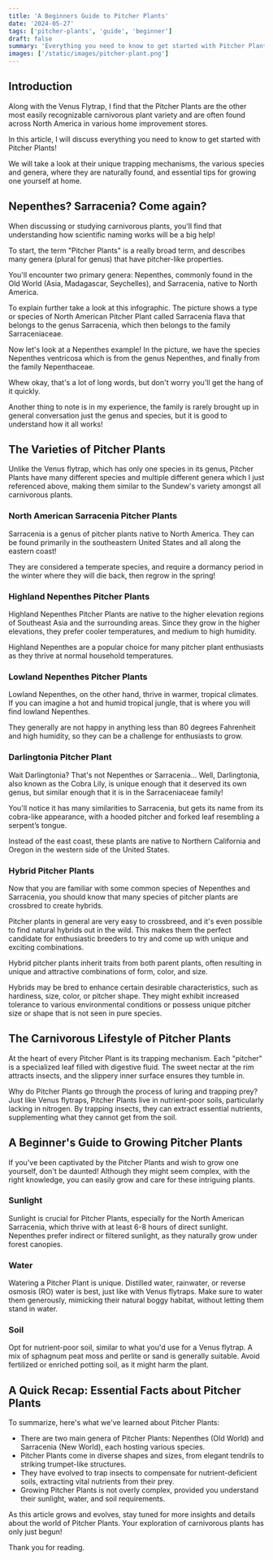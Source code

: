 ```yaml
---
title: 'A Beginners Guide to Pitcher Plants'
date: '2024-05-27'
tags: ['pitcher-plants', 'guide', 'beginner']
draft: false
summary: 'Everything you need to know to get started with Pitcher Plants, including their unique trapping mechanisms, various species and genera, natural habitats, and essential growing tips.'
images: ['/static/images/pitcher-plant.png']
---
```


## Introduction

Along with the Venus Flytrap, I find that the Pitcher Plants are the other most easily recognizable carnivorous plant variety and are often found across North America in various home improvement stores.

In this article, I will discuss everything you need to know to get started with Pitcher Plants!

We will take a look at their unique trapping mechanisms, the various species and genera, where they are naturally found, and essential tips for growing one yourself at home.

## Nepenthes? Sarracenia? Come again?

When discussing or studying carnivorous plants, you'll find that understanding how scientific naming works will be a big help!

To start, the term "Pitcher Plants" is a really broad term, and describes many genera (plural for genus) that have pitcher-like properties.

You'll encounter two primary genera: Nepenthes, commonly found in the Old World (Asia, Madagascar, Seychelles), and Sarracenia, native to North America.

To explain further take a look at this infographic. The picture shows a type or species of North American Pitcher Plant called Sarracenia flava that belongs to the genus Sarracenia, which then belongs to the family Sarraceniaceae.

Now let's look at a Nepenthes example! In the picture, we have the species Nepenthes ventricosa which is from the genus Nepenthes, and finally from the family Nepenthaceae.

Whew okay, that's a lot of long words, but don't worry you'll get the hang of it quickly.

Another thing to note is in my experience, the family is rarely brought up in general conversation just the genus and species, but it is good to understand how it all works!

## The Varieties of Pitcher Plants

Unlike the Venus flytrap, which has only one species in its genus, Pitcher Plants have many different species and multiple different genera which I just referenced above, making them similar to the Sundew's variety amongst all carnivorous plants.

### North American Sarracenia Pitcher Plants

Sarracenia is a genus of pitcher plants native to North America. They can be found primarily in the southeastern United States and all along the eastern coast!

They are considered a temperate species, and require a dormancy period in the winter where they will die back, then regrow in the spring!

### Highland Nepenthes Pitcher Plants

Highland Nepenthes Pitcher Plants are native to the higher elevation regions of Southeast Asia and the surrounding areas. Since they grow in the higher elevations, they prefer cooler temperatures, and medium to high humidity.

Highland Nepenthes are a popular choice for many pitcher plant enthusiasts as they thrive at normal household temperatures.

### Lowland Nepenthes Pitcher Plants

Lowland Nepenthes, on the other hand, thrive in warmer, tropical climates. If you can imagine a hot and humid tropical jungle, that is where you will find lowland Nepenthes.

They generally are not happy in anything less than 80 degrees Fahrenheit and high humidity, so they can be a challenge for enthusiasts to grow.

### Darlingtonia Pitcher Plant

Wait Darlingtonia? That's not Nepenthes or Sarracenia… Well, Darlingtonia, also known as the Cobra Lily, is unique enough that it deserved its own genus, but similar enough that it is in the Sarraceniaceae family!

You'll notice it has many similarities to Sarracenia, but gets its name from its cobra-like appearance, with a hooded pitcher and forked leaf resembling a serpent’s tongue.

Instead of the east coast, these plants are native to Northern California and Oregon in the western side of the United States.

### Hybrid Pitcher Plants

Now that you are familiar with some common species of Nepenthes and Sarracenia, you should know that many species of pitcher plants are crossbred to create hybrids.

Pitcher plants in general are very easy to crossbreed, and it's even possible to find natural hybrids out in the wild. This makes them the perfect candidate for enthusiastic breeders to try and come up with unique and exciting combinations.

Hybrid pitcher plants inherit traits from both parent plants, often resulting in unique and attractive combinations of form, color, and size.

Hybrids may be bred to enhance certain desirable characteristics, such as hardiness, size, color, or pitcher shape. They might exhibit increased tolerance to various environmental conditions or possess unique pitcher size or shape that is not seen in pure species.

## The Carnivorous Lifestyle of Pitcher Plants

At the heart of every Pitcher Plant is its trapping mechanism. Each "pitcher" is a specialized leaf filled with digestive fluid. The sweet nectar at the rim attracts insects, and the slippery inner surface ensures they tumble in.

Why do Pitcher Plants go through the process of luring and trapping prey? Just like Venus flytraps, Pitcher Plants live in nutrient-poor soils, particularly lacking in nitrogen. By trapping insects, they can extract essential nutrients, supplementing what they cannot get from the soil.

## A Beginner's Guide to Growing Pitcher Plants

If you've been captivated by the Pitcher Plants and wish to grow one yourself, don't be daunted! Although they might seem complex, with the right knowledge, you can easily grow and care for these intriguing plants.

### Sunlight

Sunlight is crucial for Pitcher Plants, especially for the North American Sarracenia, which thrive with at least 6-8 hours of direct sunlight. Nepenthes prefer indirect or filtered sunlight, as they naturally grow under forest canopies.

### Water

Watering a Pitcher Plant is unique. Distilled water, rainwater, or reverse osmosis (RO) water is best, just like with Venus flytraps. Make sure to water them generously, mimicking their natural boggy habitat, without letting them stand in water.

### Soil

Opt for nutrient-poor soil, similar to what you'd use for a Venus flytrap. A mix of sphagnum peat moss and perlite or sand is generally suitable. Avoid fertilized or enriched potting soil, as it might harm the plant.

## A Quick Recap: Essential Facts about Pitcher Plants

To summarize, here's what we've learned about Pitcher Plants:

- There are two main genera of Pitcher Plants: Nepenthes (Old World) and Sarracenia (New World), each hosting various species.
- Pitcher Plants come in diverse shapes and sizes, from elegant tendrils to striking trumpet-like structures.
- They have evolved to trap insects to compensate for nutrient-deficient soils, extracting vital nutrients from their prey.
- Growing Pitcher Plants is not overly complex, provided you understand their sunlight, water, and soil requirements.

As this article grows and evolves, stay tuned for more insights and details about the world of Pitcher Plants. Your exploration of carnivorous plants has only just begun!

Thank you for reading.
